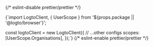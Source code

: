 {/* eslint-disable prettier/prettier */}

<CodeBlock language='js' title="index.js">{`import LogtoClient, { UserScope } from '${props.package || '@logto/browser'}';

const logtoClient = new LogtoClient({
  // ...other configs
  scopes: [UserScope.Organisations],
});`}</CodeBlock>
{/* eslint-enable prettier/prettier */}
